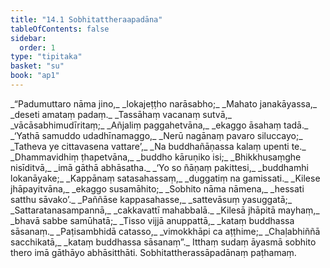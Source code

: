 ```yaml
---
title: "14.1 Sobhitattheraapadāna"
tableOfContents: false
sidebar:
  order: 1
type: "tipitaka"
basket: "su"
book: "ap1"
---
```



<DynamicBreadcrumb />

<Division number="1" book="ap1" bookNo="20" page="180">

<Paragraph number="2182" type="verses" book="ap1">
_“Padumuttaro nāma jino,_  
_lokajeṭṭho narāsabho;_  
_Mahato janakāyassa,_  
_deseti amataṃ padaṃ._  

</Paragraph>

</Division>
<Division number="2" book="ap1" bookNo="20" page="180">

<Paragraph number="2183" type="verses" book="ap1">
_Tassāhaṃ vacanaṃ sutvā,_  
_vācāsabhimudīritaṃ;_  
_Añjaliṃ paggahetvāna,_  
_ekaggo āsahaṃ tadā._  

</Paragraph>

</Division>
<Division number="3" book="ap1" bookNo="20" page="180">

<Paragraph number="2184" type="verses" book="ap1">
_‘Yathā samuddo udadhīnamaggo,_  
_Nerū nagānaṃ pavaro siluccayo;_  
_Tatheva ye cittavasena vattare’,_  
_Na buddhañāṇassa kalaṃ upenti te._  

</Paragraph>

</Division>
<Division number="4" book="ap1" bookNo="20" page="180">

<Paragraph number="2185" type="verses" book="ap1">
_Dhammavidhiṃ ṭhapetvāna,_  
_buddho kāruṇiko isi;_  
_Bhikkhusaṃghe nisīditvā,_  
_imā gāthā abhāsatha._  

</Paragraph>

</Division>
<Division number="5" book="ap1" bookNo="20" page="180">

<Paragraph number="2186" type="verses" book="ap1">
_‘Yo so ñāṇaṃ pakittesi,_  
_buddhamhi lokanāyake;_  
_Kappānaṃ satasahassaṃ,_  
_duggatiṃ na gamissati._  

</Paragraph>

</Division>
<Division number="6" book="ap1" bookNo="20" page="180">

<Paragraph number="2187" type="verses" book="ap1">
_Kilese jhāpayitvāna,_  
_ekaggo susamāhito;_  
_Sobhito nāma nāmena,_  
_hessati satthu sāvako’._  

</Paragraph>

</Division>
<Division number="7" book="ap1" bookNo="20" page="180">

<Paragraph number="2188" type="verses" book="ap1">
_Paññāse kappasahasse,_  
_sattevāsuṃ yasuggatā;_  
_Sattaratanasampannā,_  
_cakkavattī mahabbalā._  

</Paragraph>

</Division>
<Division number="8" book="ap1" bookNo="20" page="180">

<Paragraph number="2189" type="verses" book="ap1">
_Kilesā jhāpitā mayhaṃ,_  
_bhavā sabbe samūhatā;_  
_Tisso vijjā anuppattā,_  
_kataṃ buddhassa sāsanaṃ._  

</Paragraph>

</Division>
<Division number="9" book="ap1" bookNo="20" page="180">

<Paragraph number="2190" type="verses" book="ap1">
_Paṭisambhidā catasso,_  
_vimokkhāpi ca aṭṭhime;_  
_Chaḷabhiññā sacchikatā,_  
_kataṃ buddhassa sāsanaṃ”._  

</Paragraph>

<Paragraph number="2191" book="ap1">
Itthaṃ sudaṃ āyasmā sobhito thero imā gāthāyo abhāsitthāti.

</Paragraph>
</Division>

<Paragraph number="2192" type="center" book="ap1">
Sobhitattherassāpadānaṃ paṭhamaṃ.
</Paragraph>
